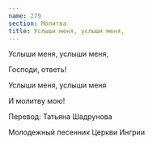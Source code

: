 ```yaml
---
name: 279
section: Молитва
title: Услыши меня, услыши меня,
---
```

Услыши меня, услыши меня,

Господи, ответь!

Услыши меня, услыши меня

И молитву мою!


Перевод: Татьяна Шадрунова

Молодежный песенник Церкви Ингрии